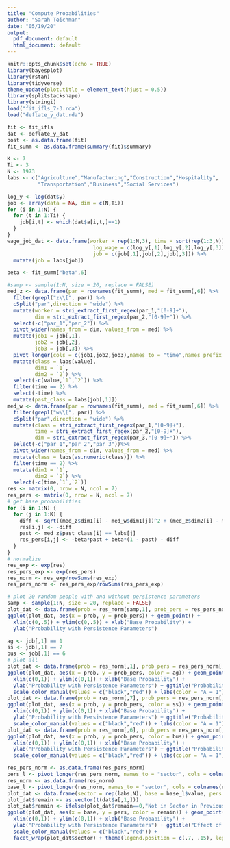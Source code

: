 ```yaml
---
title: "Compute Probabilities"
author: "Sarah Teichman"
date: "05/19/20"
output:
  pdf_document: default
  html_document: default
---
```


```r
knitr::opts_chunk$set(echo = TRUE)
library(bayesplot)
library(rstan)
library(tidyverse)
theme_update(plot.title = element_text(hjust = 0.5))
library(splitstackshape)
library(stringi)
load("fit_ifls_7-3.rda")
load("deflate_y_dat.rda")
```

```r
fit <- fit_ifls
dat <- deflate_y_dat
post <- as.data.frame(fit)
fit_summ <- as.data.frame(summary(fit)$summary)
```

```r
K <- 7
Ti <- 3
N <- 1973
labs <- c("Agriculture","Manufacturing","Construction","Hospitality",
          "Transportation","Business","Social Services")
```


```r
log_y <- log(dat$y)
job <- array(data = NA, dim = c(N,Ti))
for (i in 1:N) {
  for (t in 1:Ti) {
    job[i,t] <- which(dat$a[i,t,]==1)
  }
}
wage_job_dat <- data.frame(worker = rep(1:N,3), time = sort(rep(1:3,N)),
                            log_wage = c(log_y[,1],log_y[,2],log_y[,3]),
                            job = c(job[,1],job[,2],job[,3])) %>%
  mutate(job = labs[job])
```

```r
beta <- fit_summ["beta",6]
```


```r
#samp <- sample(1:N, size = 20, replace = FALSE)
med_z <- data.frame(par = rownames(fit_summ), med = fit_summ[,6]) %>%
  filter(grepl("z\\[", par)) %>%
  cSplit("par",direction = "wide") %>%
  mutate(worker = stri_extract_first_regex(par_1,"[0-9]+"),
         dim = stri_extract_first_regex(par_2,"[0-9]+")) %>%
  select(-c("par_1","par_2")) %>%
  pivot_wider(names_from = dim, values_from = med) %>%
  mutate(job1 = job[,1],
         job2 = job[,2],
         job3 = job[,3]) %>%
  pivot_longer(cols = c(job1,job2,job3),names_to = "time",names_prefix = "job") %>% 
  mutate(class = labs[value],
         dim1 = `1`,
         dim2 = `2`) %>%
  select(-c(value,`1`,`2`)) %>%
  filter(time == 2) %>%
  select(-time) %>%
  mutate(past_class = labs[job[,1]])
med_w <- data.frame(par = rownames(fit_summ), med = fit_summ[,6]) %>%
  filter(grepl("w\\[", par)) %>%
  cSplit("par",direction = "wide") %>%
  mutate(class = stri_extract_first_regex(par_1,"[0-9]+"),
         time = stri_extract_first_regex(par_2,"[0-9]+"),
         dim = stri_extract_first_regex(par_3,"[0-9]+")) %>%
  select(-c("par_1","par_2","par_3"))%>%
  pivot_wider(names_from = dim, values_from = med) %>%
  mutate(class = labs[as.numeric(class)]) %>%
  filter(time == 2) %>%
  mutate(dim1 = `1`,
         dim2 = `2`) %>%
  select(-c(time,`1`,`2`))
res <- matrix(0, nrow = N, ncol = 7)
res_pers <- matrix(0, nrow = N, ncol = 7)
# get base probabilities
for (i in 1:N) {
  for (j in 1:K) {
    diff <- sqrt((med_z$dim1[i] - med_w$dim1[j])^2 + (med_z$dim2[i] - med_w$dim2[j])^2)
    res[i,j] <- -diff
    past <- med_z$past_class[i] == labs[j]
    res_pers[i,j] <- -beta*past + beta*(1 - past) - diff
  }
}
# normalize 
res_exp <- exp(res)
res_pers_exp <- exp(res_pers)
res_norm <- res_exp/rowSums(res_exp)
res_pers_norm <- res_pers_exp/rowSums(res_pers_exp)
```

```r
# plot 20 random people with and without persistence parameters 
samp <- sample(1:N, size = 20, replace = FALSE)
plot_dat <- data.frame(prob = res_norm[samp,1], prob_pers = res_pers_norm[samp,1])
ggplot(plot_dat, aes(x = prob, y = prob_pers)) + geom_point() +
  xlim(c(0,.5)) + ylim(c(0,.5)) + xlab("Base Probability") + 
  ylab("Probability with Persistence Parameters")
```

```r
ag <- job[,1] == 1 
ss <- job[,1] == 7 
bus <- job[,1] == 6
# plot all 
plot_dat <- data.frame(prob = res_norm[,1], prob_pers = res_pers_norm[,1], ag = ag)
ggplot(plot_dat, aes(x = prob, y = prob_pers, color = ag)) + geom_point() +
  xlim(c(0,1)) + ylim(c(0,1)) + xlab("Base Probability") + 
  ylab("Probability with Persistence Parameters") + ggtitle("Probabilities for Agriculture") +
  scale_color_manual(values = c("black","red")) + labs(color = "A = 1")
plot_dat <- data.frame(prob = res_norm[,7], prob_pers = res_pers_norm[,7], ss = ss)
ggplot(plot_dat, aes(x = prob, y = prob_pers, color = ss)) + geom_point() +
  xlim(c(0,1)) + ylim(c(0,1)) + xlab("Base Probability") + 
  ylab("Probability with Persistence Parameters") + ggtitle("Probabilities for Social Services")  +
  scale_color_manual(values = c("black","red")) + labs(color = "A = 1")
plot_dat <- data.frame(prob = res_norm[,6], prob_pers = res_pers_norm[,6],bus = bus)
ggplot(plot_dat, aes(x = prob, y = prob_pers, color = bus)) + geom_point() +
  xlim(c(0,1)) + ylim(c(0,1)) + xlab("Base Probability") + 
  ylab("Probability with Persistence Parameters") + ggtitle("Probabilities for Business")  +
  scale_color_manual(values = c("black","red")) + labs(color = "A = 1")
```

```r
res_pers_norm <- as.data.frame(res_pers_norm)
pers_l <- pivot_longer(res_pers_norm, names_to = "sector", cols = colnames(res_pers_norm))
res_norm <- as.data.frame(res_norm)
base_l <- pivot_longer(res_norm, names_to = "sector", cols = colnames(res_norm))
plot_dat <- data.frame(sector = rep(labs,N), base = base_l$value, pers = pers_l$value)
plot_dat$remain <- as.vector(t(dat$a[,1,]))
plot_dat$remain <- ifelse(plot_dat$remain==0,"Not in Sector in Previous Time Period","In Sector in Previous Time Period")
ggplot(plot_dat, aes(x = base, y = pers, color = remain)) + geom_point() +
  xlim(c(0,1)) + ylim(c(0,1)) + xlab("Base Probability") + 
  ylab("Probability with Persistence Parameters") + ggtitle("Effect of Adding Persistence Parameters") +
  scale_color_manual(values = c("black","red")) + 
  facet_wrap(plot_dat$sector) + theme(legend.position = c(.7, .15), legend.title = element_blank())
```